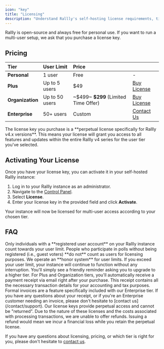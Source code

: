 ```yaml
---
icon: "key"
title: "Licensing"
description: "Understand Rallly's self-hosting license requirements, tiers, and pricing."
---
```


Rallly is open-source and always free for personal use.
If you want to run a multi-user setup, we ask that you purchase a license key.

## Pricing


| Tier         | User Limit    | Price       |                                      |
|:-------------|:--------------|:------------|:-------------------------------------------------------|
| **Personal** | 1 user        | Free        | -                                                      |
| **Plus**     | Up to 5 users | $49         | [Buy License](https://rallly.co/buy-license/plus) |
| **Organization** | Up to 50 users| ~\$499~ **$299** (Limited Time Offer)    | [Buy License](https://rallly.co/buy-license/organization) |
| **Enterprise** | 50+ users     | Custom      | [Contact Us](/contact/support)                 |

<Note>
The license key you purchase is a **perpetual license specifically for Rallly v4.x versions**. This means your license will grant you access to all features and updates within the entire Rallly v4 series for the user tier you've selected.
</Note>

## Activating Your License

Once you have your license key, you can activate it in your self-hosted Rallly instance:

1.  Log in to your Rallly instance as an administrator.
2.  Navigate to the [Control Panel](/self-hosting/control-panel).
3.  Select **License**.
4.  Enter your license key in the provided field and click **Activate**.

Your instance will now be licensed for multi-user access according to your chosen tier.

## FAQ

<Accordion title="What constitutes a user?">
Only individuals with a **registered user account** on your Rallly instance count towards your user limit. People who participate in polls without being registered (i.e., guest voters) **do not** count as users for licensing purposes.
</Accordion>

<Accordion title="What happens if I exceed my user limit?">
We operate an **honor system** for user limits. If you exceed your user limit, your instance will continue to function without any interruption. You'll simply see a friendly reminder asking you to upgrade to a higher tier.
</Accordion>

<Accordion title="Can I get an invoice?">
For Plus and Organization tiers, you'll automatically receive a payment receipt via email right after your purchase. This receipt contains all the necessary transaction details for your accounting and tax purposes. Formal invoices are a feature specifically included with our Enterprise tier. If you have any questions about your receipt, or if you're an Enterprise customer needing an invoice, please don't hesitate to [contact us](/contact/support).
</Accordion>

<Accordion title="Can I get a refund?">
Our license keys provide perpetual access and cannot be "returned".
Due to the nature of these licenses and the costs associated with processing transactions, we are unable to offer refunds.
Issuing a refund would mean we incur a financial loss while you retain the perpetual license.
</Accordion>

If you have any questions about licensing, pricing, or which tier is right for you, please don't hesitate to [contact us](/contact/support).
